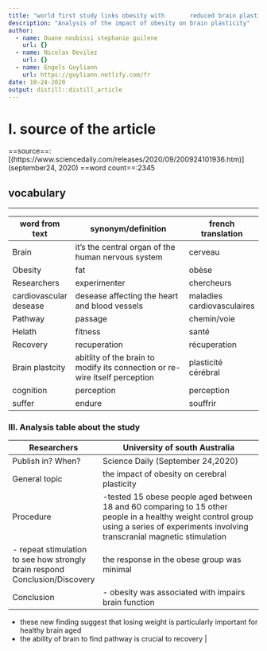 ```yaml
---
title: "world first study links obesity with       reduced brain plasticity"
description: "Analysis of the impact of obesity on brain plasticity"
author:
  - name: Ouane noubissi stephanie guilene
    url: {}
  - name: Nicolas Devilez
    url: {}
  - name: Engels Guyliann
    url: https://guyliann.netlify.com/fr
date: 10-24-2020
output: distill::distill_article
---
```


# I. source of the article 

==source==: [(https://www.sciencedaily.com/releases/2020/09/200924101936.htm)]
(september24, 2020)
==word count==:2345

## vocabulary

_____________________________________________________
| word from text         | synonym/definition                                                          | french translation         |
| ---------------------- | --------------------------------------------------------------------------- | -------------------------- |
| Brain                  | it's the central organ of the human nervous system                          | cerveau                    |
| Obesity                | fat                                                                         | obèse                      |
| Researchers            | experimenter                                                                | chercheurs                 |
| cardiovascular desease | desease affecting the heart and blood vessels                               | maladies cardiovasculaires |
| Pathway                | passage                                                                     | chemin/voie                |
| Helath                 | fitness                                                                     | santé                      |
| Recovery               | recuperation                                                                | récuperation               |
| Brain plastcity        | abitlity of the brain to modify its connection or re-wire itself perception | plasticité cérébral        |
| cognition              | perception                                                                  | perception                 |
| suffer                 | endure                                                                      | souffrir                   |


### III. Analysis table about the study

| Researchers       | University of south Australia                                                                                                                                                                                                                                                                                      |
| ----------------- | ------------------------------------------------------------------------------------------------------------------------------------------------------------------------------------------------------------------------------------------------------------------------------------------------------------------ |
| Publish in? When? | Science Daily (September 24,2020)                                                                                                                                                                                                                                                                                  |
| General topic     | the impact of obesity on cerebral plasticity                                                                                                                                                                                                                                                                       |
| Procedure         | -tested 15 obese people aged between 18 and 60 comparing to 15 other people in a healthy weight control group using a series of experiments involving transcranial magnetic stimulation
- repeat stimulation to see how strongly brain respond Conclusion/Discovery| the response in the obese group was minimal   |
| Conclusion        | - obesity was associated with impairs brain function
- these new finding suggest that losing weight is particularly important for healthy brain aged
- the ability of brain to find pathway is crucial to recovery                                                                                                 |


